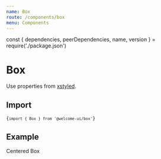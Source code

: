 ```yaml
---
name: Box
route: /components/box
menu: Components
---
```


const { dependencies, peerDependencies, name, version } = require('./package.json')

# Box

<TagVersion version={version} name={name} />

Use properties from [xstyled](https://xstyled.dev/docs/style-props/).

## Import

<Code>{`import { Box } from '@welcome-ui/box'`}</Code>

## Example

<Playground>
  <Box
    display="flex"
    width={1}
    height="500px"
    justifyContent="center"
    alignItems="center"
    backgroundColor="primary.100"
  >
    <Box backgroundColor="light.900" padding="50px">
      Centered Box
    </Box>
  </Box>
</Playground>
